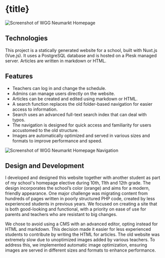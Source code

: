 
# {title}

![Screenshot of WGG Neumarkt Homepage](/images/wgg-homepage.png)

## Technologies

This project is a statically generated website for a school, built with Nuxt.js (Vue.js). It uses a PostgreSQL database and is hosted on a Plesk managed server. Articles are written in markdown or HTML.

## Features

- Teachers can log in and change the schedule.
- Admins can manage users directly on the website.
- Articles can be created and edited using markdown or HTML.
- A search function replaces the old folder-based navigation for easier access to information.
- Search uses an advanced full-text search index that can deal with typos.
- The navigation is designed for quick access and familiarity for users accustomed to the old structure.
- Images are automatically optimized and served in various sizes and formats to improve performance and speed.

![Screenshot of WGG Neumarkt Homepage Navigation](/images/wgg-homepage-menu.png)

## Design and Development

I developed and designed this website together with another student as part of my school's homepage elective during 10th, 11th and 12th grade. The design incorporates the school’s color (orange) and aims for a modern, friendly appearance. One major challenge was migrating content from hundreds of pages written in poorly structured PHP code, created by less experienced students in previous years. We focused on creating a site that is both good-looking and functional, with a priority on ease of use for parents and teachers who are resistant to big changes.

We chose to avoid using a CMS with an advanced editor, opting instead for HTML and markdown. This decision made it easier for less experienced students to contribute by writing the HTML for articles. The old website was extremely slow due to unoptimized images added by various teachers. To address this, we implemented automatic image optimization, ensuring images are served in different sizes and formats to enhance performance.
